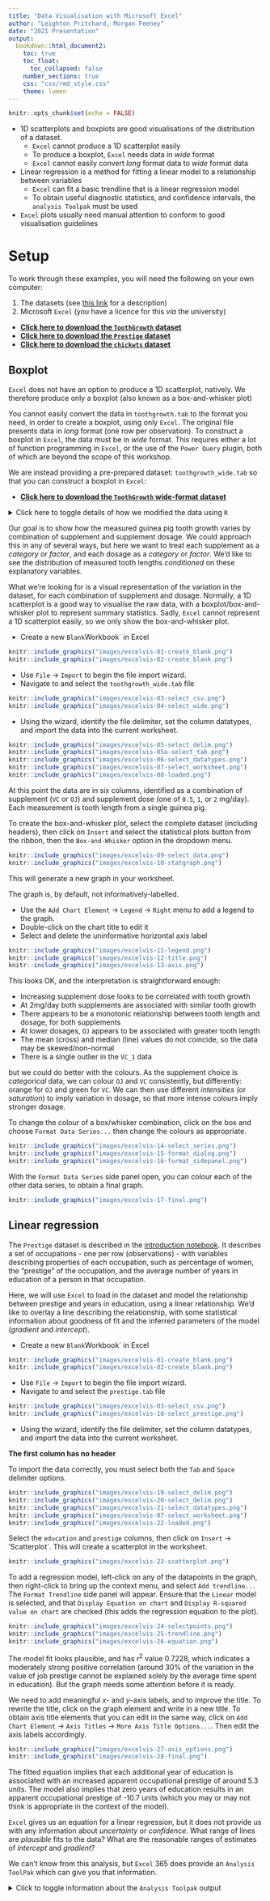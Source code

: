 ```yaml
---
title: "Data Visualisation with Microsoft Excel"
author: "Leighton Pritchard, Morgan Feeney"
date: "2021 Presentation"
output: 
  bookdown::html_document2:
    toc: true
    toc_float:
      toc_collapsed: false
    number_sections: true
    css: "css/rmd_style.css"
    theme: lumen
---
```


```r
knitr::opts_chunk$set(echo = FALSE)
```

<div id="summary">
- 1D scatterplots and boxplots are good visualisations of the distribution of a dataset.
  - `Excel` cannot produce a 1D scatterplot easily
  - To produce a boxplot, `Excel` needs data in _wide_ format
  - `Excel` cannot easily convert _long_ format data to _wide_ format data
- Linear regression is a method for fitting a linear model to a relationship between variables
  - `Excel` can fit a basic trendline that is a linear regression model
  - To obtain useful diagnostic statistics, and confidence intervals, the `analysis Toolpak` must be used
- `Excel` plots usually need manual attention to conform to good visualisation guidelines
</div>

# Setup

To work through these examples, you will need the following on your own computer:

1. The datasets (see [this link](./workshop-visualisation.html) for a description)
2. Microsoft `Excel` (you have a licence for this *via* the university)

<div id="note">
- [**Click here to download the `ToothGrowth` dataset**](https://raw.githubusercontent.com/sipbs-compbiol/BM432/2021/notebooks/data/toothgrowth.tab)
- [**Click here to download the `Prestige` dataset**](https://raw.githubusercontent.com/sipbs-compbiol/BM432/2021/notebooks/data/prestige.tab)
- [**Click here to download the `chickwts` dataset**](https://raw.githubusercontent.com/sipbs-compbiol/BM432/2021/notebooks/data/chickwts.tab)
</div>

## Boxplot

<div id="note">
`Excel` does not have an option to produce a 1D scatterplot, natively. We therefore produce only a boxplot (also known as a box-and-whisker plot)
</div>

<div id="warning">
You cannot easily convert the data in `toothgrowth.tab` to the format you need, in order to create a boxplot, using only `Excel`. The original file presents data in *long* format (one row per observation). To construct a boxplot in `Excel`, the data must be in *wide* format. This requires either a lot of function programming in `Excel`, or the use of the `Power Query` plugin, both of which are beyond the scope of this workshop.

We are instead providing a pre-prepared dataset: `toothgrowth_wide.tab` so that you can construct a boxplot in `Excel`:

- [**Click here to download the `ToothGrowth` wide-format dataset**](https://raw.githubusercontent.com/sipbs-compbiol/BM432/2021/notebooks/data/toothgrowth_wide.tab)
</div>

<details>
  <summary>Click here to toggle details of how we modified the data using `R`</summary>

Being a statistical programming package, `R` has several tools for reshaping datasets. We used the `tidyr` package function `pivot_wider` and some `dplyr` convenience functions to modify the data, then save it, using the commands below:

```r
widedata = ToothGrowth %>%
  group_by(supp, dose) %>%
  mutate(row=row_number()) %>%
  pivot_wider(names_from=c(supp, dose), values_from=len)
write.table(widedata, "data/toothgrowth_wide.tab",
  sep="\t", row.names=FALSE)
```
</details>

Our goal is to show how the measured guinea pig tooth growth varies by combination of supplement and supplement dosage. We could approach this in any of several ways, but here we want to treat each supplement as a _category_ or _factor_, and each dosage as a _category_ or _factor_. We'd like to see the distribution of measured tooth lengths _conditioned_ on these explanatory variables.

What we're looking for is a visual representation of the variation in the dataset, for each combination of supplement and dosage. Normally, a 1D scatterplot is a good way to visualise the raw data, with a boxplot/box-and-whisker plot to represent summary statistics. Sadly, `Excel` cannot represent a 1D scatterplot easily, so we only show the box-and-whisker plot.


- Create a new `Blank`Workbook` in Excel

```r
knitr::include_graphics("images/excelvis-01-create_blank.png")
knitr::include_graphics("images/excelvis-02-create_blank.png")
```

- Use `File` $\rightarrow$ `Import` to begin the file import wizard.
- Navigate to and select the `toothgrowth_wide.tab` file

```r
knitr::include_graphics("images/excelvis-03-select_csv.png")
knitr::include_graphics("images/excelvis-04-select_wide.png")
```

- Using the wizard, identify the file delimiter, set the column datatypes, and import the data into the current worksheet.

```r
knitr::include_graphics("images/excelvis-05-select_delim.png")
knitr::include_graphics("images/excelvis-05a-select_tab.png")
knitr::include_graphics("images/excelvis-06-select_datatypes.png")
knitr::include_graphics("images/excelvis-07-select_worksheet.png")
knitr::include_graphics("images/excelvis-08-loaded.png")
```

At this point the data are in six columns, identified as a combination of supplement (`VC` or `OJ`) and supplement dose (one of `0.5`, `1`, or `2` mg/day). Each measurement is tooth length from a single guinea pig.

To create the box-and-whisker plot, select the complete dataset (including headers), then click on `Insert` and select the statistical plots button from the ribbon, then the `Box-and-Whisker` option in the dropdown menu.

```r
knitr::include_graphics("images/excelvis-09-select_data.png")
knitr::include_graphics("images/excelvis-10-statgraph.png")
```

This will generate a new graph in your worksheet.

The graph is, by default, not informatively-labelled.

- Use the `Add Chart Element` $\rightarrow$ `Legend` $\rightarrow$ `Right` menu to add a legend to the graph. 
- Double-click on the chart title to edit it
- Select and delete the uninformative horizontal axis label

```r
knitr::include_graphics("images/excelvis-11-legend.png")
knitr::include_graphics("images/excelvis-12-title.png")
knitr::include_graphics("images/excelvis-13-axis.png")
```

This looks OK, and the interpretation is straightforward enough:

- Increasing supplement dose looks to be correlated with tooth growth
- At 2mg/day both supplements are associated with similar tooth growth
- There appears to be a monotonic relationship between tooth length and dosage, for both supplements
- At lower dosages, `OJ` appears to be associated with greater tooth length
- The mean (cross) and median (line) values do not coincide, so the data may be skewed/non-normal
- There is a single outlier in the `VC_1` data

but we could do better with the colours. As the supplement choice is _categorical_ data, we can colour `OJ` and `VC` consistently, but differently: orange for `OJ` and green for `VC`. We can then use different _intensities_ (or _saturation_) to imply variation in dosage, so that more intense colours imply stronger dosage.

To change the colour of a box/whisker combination, click on the box and choose `Format Data Series...` then change the colours as appropriate. 

```r
knitr::include_graphics("images/excelvis-14-select_series.png")
knitr::include_graphics("images/excelvis-15-format_dialog.png")
knitr::include_graphics("images/excelvis-16-format_sidepanel.png")
```

With the `Format Data Series` side panel open, you can colour each of the other data series, to obtain a final graph.

```r
knitr::include_graphics("images/excelvis-17-final.png")
```


## Linear regression

The `Prestige` dataset is described in the [introduction notebook](./workshop-visualisation.html). It describes a set of occupations - one per row (observations) - with variables describing properties of each occupation, such as percentage of women, the "prestige" of the occupation, and the average number of years in education of a person in that occupation.

Here, we will use `Excel` to load in the dataset and model the relationship between prestige and years in education, using a linear relationship. We'd like to overlay a line describing the relationship, with some statistical information about goodness of fit and the inferred parameters of the model (_gradient_ and _intercept_).


- Create a new `Blank`Workbook` in Excel

```r
knitr::include_graphics("images/excelvis-01-create_blank.png")
knitr::include_graphics("images/excelvis-02-create_blank.png")
```

- Use `File` $\rightarrow$ `Import` to begin the file import wizard.
- Navigate to and select the `prestige.tab` file

```r
knitr::include_graphics("images/excelvis-03-select_csv.png")
knitr::include_graphics("images/excelvis-18-select_prestige.png")
```

- Using the wizard, identify the file delimiter, set the column datatypes, and import the data into the current worksheet.

<div id="warning">
**The first column has no header**

To import the data correctly, you must select both the `Tab` and `Space` delimiter options.
</div>

```r
knitr::include_graphics("images/excelvis-19-select_delim.png")
knitr::include_graphics("images/excelvis-20-select_delim.png")
knitr::include_graphics("images/excelvis-21-select_datatypes.png")
knitr::include_graphics("images/excelvis-07-select_worksheet.png")
knitr::include_graphics("images/excelvis-22-loaded.png")
```

Select the `education` and `prestige` columns, then click on `Insert` $\rightarrow$ 'Scatterplot`. This will create a scatterplot in the worksheet.

```r
knitr::include_graphics("images/excelvis-23-scatterplot.png")
```

To add a regression model, left-click on any of the datapoints in the graph, then right-click to bring up the context menu, and select `Add trendline...` The `Format Trendline` side panel will appear. Ensure that the `Linear` model is selected, and that `Display Equation on chart` and `Display R-squared value on chart` are checked (this adds the regression equation to the plot).

```r
knitr::include_graphics("images/excelvis-24-selectpoints.png")
knitr::include_graphics("images/excelvis-25-trendline.png")
knitr::include_graphics("images/excelvis-26-equation.png")
```

The model fit looks plausible, and has $r^2$ value 0.7228, which indicates a moderately strong positive correlation (around 30% of the variation in the value of job prestige cannot be explained solely by the average time spent in education). But the graph needs some attention before it is ready.

We need to add meaningful $x$- and $y$-axis labels, and to improve the title. To rewrite the title, click on the graph element and write in a new title. To obtain axis title elements that you can edit in the same way, click on `Add Chart Element` $\rightarrow$ `Axis Titles` $\rightarrow$ `More Axis Title Options...`. Then edit the axis labels accordingly.

```r
knitr::include_graphics("images/excelvis-27-axis_options.png")
knitr::include_graphics("images/excelvis-28-final.png")
```

The fitted equation implies that each additional year of education is associated with an increased apparent occupational prestige of around 5.3 units. The model also implies that zero years of education results in an apparent occupational prestige of -10.7 units (which you may or may not think is appropriate in the context of the model).

<div id="warning">
`Excel` gives us an equation for a linear regression, but it does not provide us with any information about _uncertainty_ or _confidence_. What range of lines are _plausible_ fits to the data? What are the reasonable ranges of estimates of _intercept_ and _gradient_?

We can't know from this analysis, but `Excel` 365 does provide an `Analysis ToolPak` which can give you that information.
</div>

<details>
  <summary>Click to toggle information about the `Analysis Toolpak` output</summary>
  
Select the data (not the headers) in columns `B` (`education`) and `E` (`prestige`). Then click on `Data` $\rightarrow$ `Data Analysis` $\rightarrow$ `Regression` to get the dialogue box.

```r
knitr::include_graphics("images/excelvis-29-regression_dialogue.png")
```

Clicking `OK` gives a new worksheet with more information about the linear regression than can be obtained through `Excel`'s usual plots.

```r
knitr::include_graphics("images/excelvis-30-regression_output.png")
```

This worksheet shows us that the 95% confidence interval for the intercept runs between -18 and -3.4, and the confidence interval for the gradient is in the range 4.7 to 6.

The worksheet also presents useful diagnostic plots of residuals and Normal probability that help us assess whether the regression was appropriate. Such graphs are always worth generating to see if they indicate problems with the data or the model (though a discussion is beyond the scope of this workshop).
</details>
